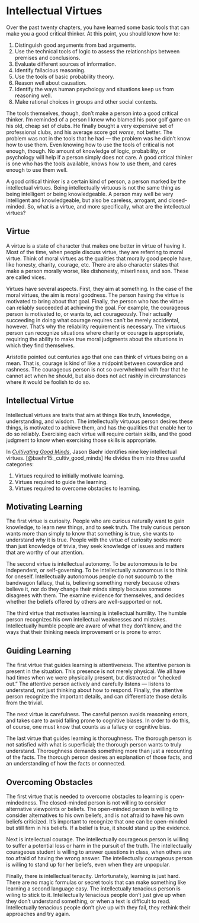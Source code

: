 # Intellectual Virtues

Over the past twenty chapters, you have learned some basic tools that can make you a good critical thinker. At  this point, you should know how to:

1. Distinguish good arguments from bad arguments.
2. Use the technical  tools of logic to assess the relationships between premises and conclusions.
3. Evaluate different sources of information.
4. Identify fallacious reasoning.
5. Use the tools of basic probability theory.
6. Reason well about causation.
7. Identify the ways human psychology and situations keep us from reasoning well.
8. Make rational choices in groups and other social contexts.

The tools themselves, though, don't make a person into a good critical thinker. I'm reminded of a person I knew who blamed his poor golf game on his old, cheap set of clubs. He finally bought a very expensive set of professional clubs, and his average score got _worse_, not better. The problem was not in the tools that he had — the problem was he didn't know how to use them. Even knowing how to use the tools of critical is not enough, though. No amount of knowledge of logic, probability, or psychology will help if a person simply does not care. A good critical thinker is one who has the tools available, knows how to use them, and cares enough to use them well.

A good critical thinker is a certain kind of person, a person marked by the intellectual virtues. Being intellectually virtuous is not the same thing as being intelligent or being knowledgeable. A person may well be very intelligent and knowledgeable, but also be careless, arrogant, and closed-minded. So, what is a virtue, and more specifically, what are the intellectual virtues?

## Virtue

A virtue is a state of character that makes one better in virtue of having it. Most of the time, when people discuss virtue, they are referring to moral virtue. Think of moral virtues as the qualities that morally good people have, like honesty, charity, courage, etc. There are also character states that make a person morally worse, like dishonesty, miserliness, and son. These are called vices. 

Virtues have several aspects. First, they aim at something. In the case of the moral virtues, the aim is moral goodness. The person having the virtue is motivated to bring about that goal. Finally, the person who has the virtue can reliably succeeded at achieving the goal. For example, the courageous person is motivated to, or wants to, act courageously. Their actually succeeding in doing what courage requires can't be merely accidental, however. That's why the reliability requirement is necessary. The virtuous person can recognize situations where charity or courage is appropriate, requiring the ability to make true moral judgments about the situations in which they find themselves.

Aristotle pointed out centuries ago that one can think of virtues being on a mean. That is, courage is kind of like a midpoint between cowardice and rashness. The courageous person is not so overwhelmed with fear that he cannot act when he should, but also does not act rashly in circumstances where it would be foolish to do so.

## Intellectual Virtue

Intellectual virtues are traits that aim at things like truth, knowledge, understanding, and wisdom. The intellectually virtuous person desires these things, is motivated to achieve them, and has the qualities that enable her to do so reliably. Exercising each virtue will require certain skills, and the good judgment to know when exercising those skills is appropriate.

In [_Cultivating Good Minds_](https://intellectualvirtues.org/why-should-we-educate-for-intellectual-virtues-2-2/), Jason Baehr  identifies nine key intellectual virtues. [@baehr15:_cultiv_good_minds]  He divides them into three useful categories:

1. Virtues required to initially motivate learning.
2. Virtues required to guide the learning.
3. Virtues required to overcome obstacles to learning.

## Motivating Learning

The first virtue is curiosity. People who are curious naturally want to gain knowledge, to learn new things, and to seek truth. The truly curious person wants more than simply to know that something is true, she wants to understand _why_ it is true. People with the virtue of curiosity seeks more than just knowledge of trivia, they seek knowledge of issues and matters that are worthy of our attention. 

The second virtue is intellectual autonomy. To be autonomous is to be independent, or self-governing. To be intellectually autonomous is to think for oneself. Intellectually autonomous people do not succumb to the bandwagon fallacy, that is, believing something merely because others believe it, nor do they change their minds simply because someone disagrees with them. The examine evidence for themselves, and decides whether the beliefs offered by others are well-supported or not.

The third virtue that motivates learning is intellectual humility. The humble person recognizes his own intellectual weaknesses and mistakes. Intellectually humble people are aware of what they don't know, and the ways that their thinking needs improvement or is prone to error. 

## Guiding Learning

The first virtue that guides learning is attentiveness. The attentive person is present in the situation. This presence is not merely physical. We all have had times when we were physically present, but distracted or "checked out." The attentive person actively and carefully listens — listens to understand, not just thinking about how to respond. Finally, the attentive person recognize the important details, and can differentiate those details from the trivial.

The next virtue is carefulness. The careful person avoids reasoning errors, and takes care to avoid falling prone to cognitive biases. In order to do this, of course, one must know that counts as a fallacy or cognitive bias.

The last virtue that guides learning is thoroughness. The thorough person is not satisfied with what is superficial; the thorough person wants to truly understand. Thoroughness demands something more than just a recounting of the facts. The thorough person desires an explanation of those facts, and an understanding of how the facts or connected.

## Overcoming Obstacles

The first virtue that is needed to overcome obstacles to learning is open-mindedness. The closed-minded person is not willing to consider alternative viewpoints or beliefs. The open-minded person is willing to consider alternatives to his own beliefs, and is not afraid to have his own beliefs criticized. It's important to recognize that one can be open-minded but still firm in his beliefs. If a belief is true, it should stand up the evidence.

Next is intellectual courage. The intellectually courageous person is willing to suffer a potential loss or harm in the pursuit of the truth. The intellectually courageous student is willing to answer questions in class, when others are too afraid of having the wrong answer. The intellectually courageous person is willing to stand up for her beliefs, even when they are unpopular.

Finally, there is intellectual tenacity. Unfortunately, learning is just hard. There are no magic formulas or secret tools that can make something like learning a second language easy. The intellectually tenacious person is wiling to stick to it. Intellectually tenacious people don't just give up when they don't understand something, or when a text is difficult to read. Intellectually tenacious people don't give up with they fail, they rethink their approaches and try again.


    
